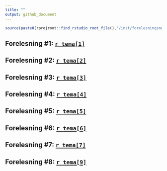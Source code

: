```yaml
---
title: ""
output: github_document
---
```


```r
source(paste0(rprojroot::find_rstudio_root_file(),'/inst/forelesningsnotater/timeplan.R'))
```

## Forelesning #1: [`r tema[1]`](https://github.com/joernih/SFB30820Finansteori/blob/main/inst/forelesningsnotater/1_introduksjon_og_overblikk.pdf)
## Forelesning #2: [`r tema[2]`](https://github.com/joernih/SFB30820Finansteori/tree/main/inst/forelesningsnotater/2_relevant_risiko_2_obj.pdf)
## Forelesning #3: [`r tema[3]`](https://github.com/joernih/SFB30820Finansteori/tree/main/inst/forelesningsnotater/3_relevant_risiko_3_N_obj.pdf)
## Forelesning #4: [`r tema[4]`](https://github.com/joernih/SFB30820Finansteori/tree/main/inst/forelesningsnotater/4_Effisiens.pdf)
## Forelesning #5: [`r tema[5]`](https://github.com/joernih/SFB30820Finansteori/blob/main/inst/forelesningsnotater/5_Kapitalverdimodellen.pdf)
## Forelesning #6: [`r tema[6]`](https://github.com/joernih/SFB30820Finansteori/blob/main/inst/forelesningsnotater/6_Langsiktige_finansieringsformer.pdf)
## Forelesning #7: [`r tema[7]`](https://github.com/joernih/SFB30820Finansteori/blob/main/inst/forelesningsnotater/7_Gjeldsgrad_og_risiko.pdf)
## Forelesning #8: [`r tema[9]`](https://github.com/joernih/SFB30820Finansteori/blob/main/inst/forelesningsnotater/8_Gjeldsgrad_og_verdi_i_perfekte_kapitalmarkeder.pdf)

<!--

## [`r tema[6]`](https://github.com/joernih/SFB30820Finansteori/tree/main/inst/forelesningsnotater/6_Langsiktige_finansieringsformer.pdf)
## [`r tema[7]`](https://github.com/joernih/SFB30820Finansteori/tree/main/inst/forelesningsnotater/7_Gjeldsgrad_og_risiko.pdf)
## [`r tema[9]`](https://github.com/joernih/SFB30820Finansteori/tree/main/inst/forelesningsnotater/8_Gjeldsgrad_og_verdi_i_perfekte_kapitalmarkeder.pdf)
## [`r tema[10]`](https://github.com/joernih/SFB30820Finansteori/tree/main/inst/forelesningsnotater/9_Gjeldsgrad_og_verdi_under_imperfeksjoner.pdf)
## [`r tema[11]`](https://github.com/joernih/SFB30820Finansteori/tree/main/inst/forelesningsnotater/11_Dividende.pdf)
## [`r tema[12]`](https://github.com/joernih/SFB30820Finansteori/tree/main/inst/forelesningsnotater/12_Opsjoner.pdf)
## [`r tema[13]`](https://github.com/joernih/SFB30820Finansteori/tree/main/inst/forelesningsnotater/13_Risikostyring.pdf)
-->

